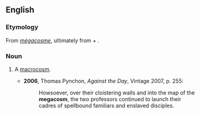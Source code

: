 ==English==

===Etymology===
From {{etyl|fr|en}} ''[[mégacosme]]'', ultimately from {{etyl|grc|en}} {{m|grc|μεγα-}} + {{m|grc|κόσμος}}.

===Noun===
{{en-noun}}

# {{lb|en|obsolete}} A [[macrocosm]].
#* '''2006''', Thomas Pynchon, ''Against the Day'', Vintage 2007, p. 255:
#*: Howsoever, over their cloistering walls and into the map of the '''megacosm''', the two professors continued to launch their cadres of spellbound familiars and enslaved disciples.